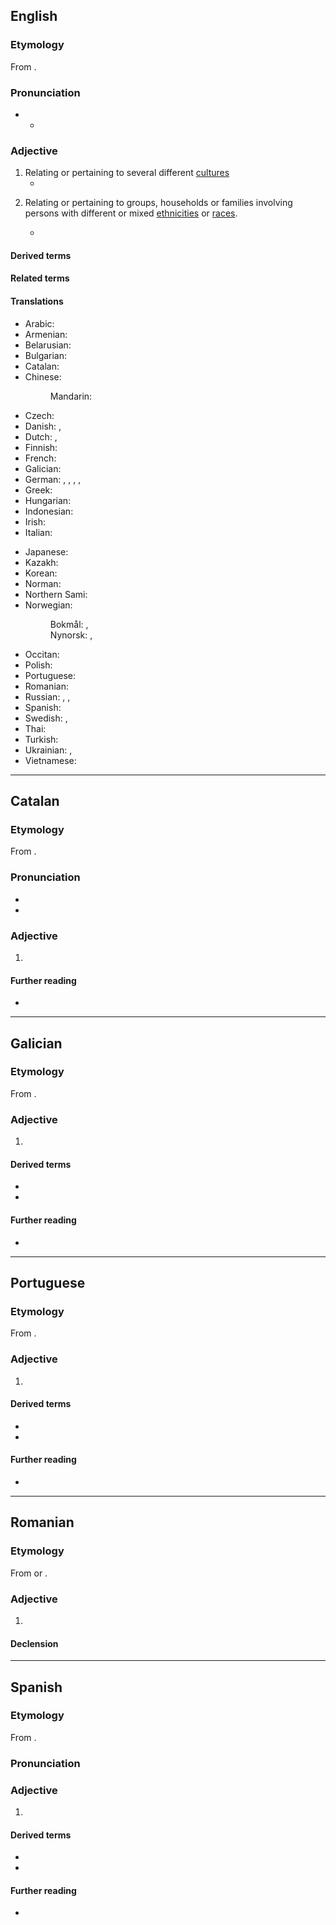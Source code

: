 ==English==

===Etymology===
From {{af|en|multi-|cultural}}.

===Pronunciation===
* {{IPA|en|/ˌmʌltiˈkʌltʃəɹəl/}}
** {{audio|en|en-us-multicultural.ogg|Audio (Mid-Atlantic)}}

===Adjective===
{{en-adj}}

# Relating or pertaining to several different [[culture]]s
#* {{quote-journal|en|31 October 2001|text=Viewed from the boardrooms of Britain, the market is becoming more '''multicultural''' than could have been imagined just five years ago.|url=http://www.guardian.co.uk/racism/Story/0,2763,583454,00.html|work=The Guardian}}
# {{lb|en|euphemism}} Relating or pertaining to groups, households or families involving persons with different or mixed [[ethnicity|ethnicities]] or [[race]]s.
#*  {{quote-web|en|text=Bedgood, whose father is African American and mother is Caucasian, says he's struggling to deal with such hatred. He grew up in Santa Clarita and says he could not have imagined something like this happening in a quiet community with many '''multicultural''' families.|url=https://abc13.com/archive/8026476/|work=ABC13|year=2011}}

====Derived terms====
{{col4|en
|multicult
|multiculti
|multiculturalise
|multiculturalism
|multiculturalist
|multiculturalistic
|multiculturality
|multiculturalize
|Multicultural London English
|multiculturally
}}

====Related terms====
{{col4|en
|acultural
|aculture
|alethocultural
|alethoculture
|anticultural
|anticulture
|bicultural
|biculture
|countercultural
|counterculture
|demicultural
|demiculture
|ethnocultural
|ethnoculture
|intercultural
|interculture
|intracultural
|intraculture
|metacultural
|metaculture
|monocultural
|monoculture
|multiculture
|noncultural
|nonculture
|pluricultural
|pluriculture
|polycultural
|polyculture
|quadricultural
|quadriculture
|pseudocultural
|pseudoculture
|quasicultural
|quasiculture
|religiocultural
|religioculture
|semicultural
|semiculture
|sociocultural
|socioculture
|subcultural
|subculture
|supercultural
|superculture
|supracultural
|supraculture
|technocultural
|technoculture
|transcultural
|transculture
|tricultural
|triculture
|uncultural
|unculture
|unicultural
|uniculture
}}

====Translations====
{{trans-top|relating to several different cultures}}
* Arabic: {{t-needed|ar}}
* Armenian: {{t|hy|բազմամշակութային}}
* Belarusian: {{t|be|мультыкульту́рны}}
* Bulgarian: {{t|bg|междукултурен|m}}
* Catalan: {{t|ca|multicultural}}
* Chinese:
*: Mandarin: {{t|cmn|[[多元文化]][[的]]|tr=duōyuán wénhuà de}}
* Czech: {{t|cs|multikulturní}}
* Danish: {{t|da|flerkulturell}}, {{t|da|multikulturell}}
* Dutch: {{t+|nl|multicultureel}}, {{t+|nl|multiculturele}}
* Finnish: {{t+|fi|monikulttuurinen}}
* French: {{t+|fr|multiculturel}}
* Galician: {{t|gl|multicultural|m|f}}
* German: {{t+|de|multikulturell}}, {{t+|de|multikulti}}, {{t|de|multi-kulti}}, {{t|de|Multikulti-}}, {{t|de|Multikultur-}}
* Greek: {{t+|el|πολυπολιτισμικός}}
* Hungarian: {{t+|hu|multikulturális}}
* Indonesian: {{t|id|multikultural}}
* Irish: {{t|ga|ilchultúrtha}}
* Italian: {{t|it|multiculturale}}
{{trans-mid}}
* Japanese: {{t-needed|ja}}
* Kazakh: {{t|kk|мультимәдени}}
* Korean: {{t-needed|ko}}
* Norman: {{t|nrf|multitchultuthel}} {{q|Jersey}}
* Northern Sami: {{t|se|máŋggakultuvrralaš}}
* Norwegian:
*: Bokmål: {{t|nb|flerkulturell}}, {{t|nb|multikulturell}}
*: Nynorsk: {{t|nn|fleirkulturell}}, {{t|nn|multikulturell}}
* Occitan: {{t|oc|pluricultural}}
* Polish: {{t+|pl|wielokulturowy|m}}
* Portuguese: {{t|pt|multicultural}}
* Romanian: {{t|ro|multicultural}}
* Russian: {{t+|ru|мультикульту́рный}}, {{t|ru|относя́щийся к ра́зным культу́рам}}, {{t|ru|многокульту́рный}}
* Spanish: {{t+|es|multicultural}}
* Swedish: {{t+|sv|mångkulturell}}, {{t+|sv|multikulturell}}
* Thai: {{t-needed|th}}
* Turkish: {{t|tr|çokkültürlü}}
* Ukrainian: {{t|uk|мультикульту́рний}}, {{t|uk|багатокульту́рний}}
* Vietnamese: {{t-needed|vi}}
{{trans-bottom}}

----

==Catalan==

===Etymology===
From {{prefix|ca|multi|cultural}}.

===Pronunciation===
* {{ca-IPA}}
* {{rhymes|ca|al|s=5}}

===Adjective===
{{ca-adj|mf}}

# {{l|en|multicultural}}

====Further reading====
* {{R:IEC2}}

----

==Galician==

===Etymology===
From {{prefix|gl|multi|cultural}}.

===Adjective===
{{gl-adj|pl=multiculturais}}

# {{l|gl|multicultural}}

====Derived terms====
* {{l|gl|multiculturalidade}}
* {{l|gl|multiculturalismo}}

====Further reading====
* {{R:DRAE}}

----

==Portuguese==

===Etymology===
From {{prefix|pt|multi|cultural}}.

===Adjective===
{{pt-adj|multicultura|l}}

# {{l|en|multicultural}} {{gloss|encompassing several cultures}}

====Derived terms====
* {{l|pt|multiculturalidade}}
* {{l|pt|multiculturalismo}}

====Further reading====
* {{R:pt:Priberam}}

----

==Romanian==

===Etymology===
From {{bor|ro|en|multicultural}} or {{bor|ro|fr|multiculturel}}.

===Adjective===
{{ro-adj}}

# {{l|en|multicultural}}

====Declension====
{{ro-decl-adj}}

----

==Spanish==

===Etymology===
From {{prefix|es|multi|cultural}}.

===Pronunciation===
{{es-IPA}}

===Adjective===
{{es-adj}}

# {{l|es|multicultural}}
#: {{syn|es|pluricultural}}

====Derived terms====
* {{l|es|multiculturalidad}}
* {{l|es|multiculturalismo}}

====Further reading====
* {{R:DRAE}}